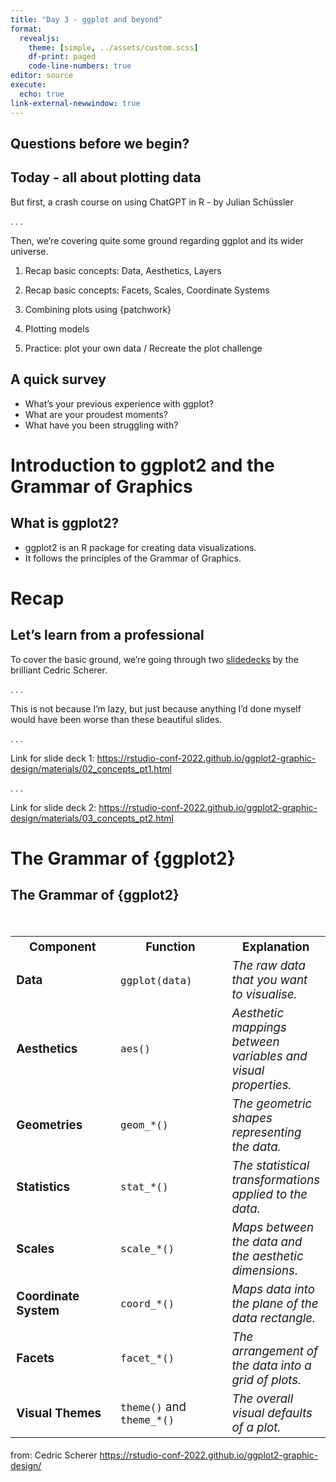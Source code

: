 ```yaml
---
title: "Day 3 - ggplot and beyond"
format: 
  revealjs:
    theme: [simple, ../assets/custom.scss]
    df-print: paged
    code-line-numbers: true
editor: source
execute: 
  echo: true
link-external-newwindow: true
---
```


## Questions before we begin?

## Today - all about plotting data {.smaller}

But first, a crash course on using ChatGPT in R - by Julian Schüssler

. . .

Then, we're covering quite some ground regarding ggplot and its wider universe.

1. Recap basic concepts: Data, Aesthetics, Layers

2. Recap basic concepts: Facets, Scales, Coordinate Systems

3. Combining plots using [{patchwork}]{.blue_highlight}

4. Plotting models

5. Practice: plot your own data / Recreate the plot challenge


## A quick survey

- What's your previous experience with ggplot? 
- What are your proudest moments?
- What have you been struggling with?

# Introduction to ggplot2 and the Grammar of Graphics

## What is ggplot2?

- ggplot2 is an R package for creating data visualizations.
- It follows the principles of the Grammar of Graphics.

# Recap

## Let's learn from a professional

To cover the basic ground, we're going through two [slidedecks](https://rstudio-conf-2022.github.io/ggplot2-graphic-design/) by the brilliant Cedric Scherer. 

. . .

This is not because I'm lazy, but just because anything I'd done myself would have been worse than these beautiful slides. 

. . .

Link for slide deck 1: <https://rstudio-conf-2022.github.io/ggplot2-graphic-design/materials/02_concepts_pt1.html>

. . .

Link for slide deck 2:
<https://rstudio-conf-2022.github.io/ggplot2-graphic-design/materials/03_concepts_pt2.html>


# The Grammar of {ggplot2}

## The Grammar of {ggplot2}


<br>
<table style='width:100%;font-size:14pt;'>
  <tr>
    <th>Component</th>
    <th>Function</th>
    <th>Explanation</th>
  </tr>
  <tr>
    <td><b style='color:#67676;'>Data</b></td>
    <td><code>ggplot(data)</code>&nbsp;&nbsp;&nbsp;&nbsp;&nbsp;&nbsp;&nbsp;&nbsp;&nbsp;</td>
    <td>*The raw data that you want to visualise.*</td>
  </tr>
  <tr>
    <td><b style='color:#67676;'>Aesthetics&nbsp;&nbsp;&nbsp;&nbsp;&nbsp;&nbsp;&nbsp;&nbsp;&nbsp;&nbsp;</b></td>
    <td><code>aes()</code></td>
    <td>*Aesthetic mappings between variables and visual properties.*</td>
  <tr>
    <td><b style='color:#67676;'>Geometries</b></td>
    <td><code>geom_*()</code></td>
    <td>*The geometric shapes representing the data.*</td>
  </tr>
  <tr>
    <td><b style='color:#67676;'>Statistics</b></td>
    <td><code>stat_*()</code></td>
    <td>*The statistical transformations applied to the data.*</td>
  </tr>
  <tr>
    <td><b style='color:#67676;'>Scales</b></td>
    <td><code>scale_*()</code></td>
    <td>*Maps between the data and the aesthetic dimensions.*</td>
  </tr>
  <tr>
    <td><b style='color:#67676;'>Coordinate System</b></td>
    <td><code>coord_*()</code></td>
    <td>*Maps data into the plane of the data rectangle.*</td>
  </tr>
  <tr>
    <td><b style='color:#67676;'>Facets</b></td>
    <td><code>facet_*()</code></td>
    <td>*The arrangement of the data into a grid of plots.*</td>
  </tr>
  <tr>
    <td><b style='color:#67676;'>Visual Themes</b></td>
    <td><code>theme()</code> and <code>theme_*()</code></td>
    <td>*The overall visual defaults of a plot.*</td>
  </tr>
</table>


::: footer
from: Cedric Scherer <https://rstudio-conf-2022.github.io/ggplot2-graphic-design/>
:::

